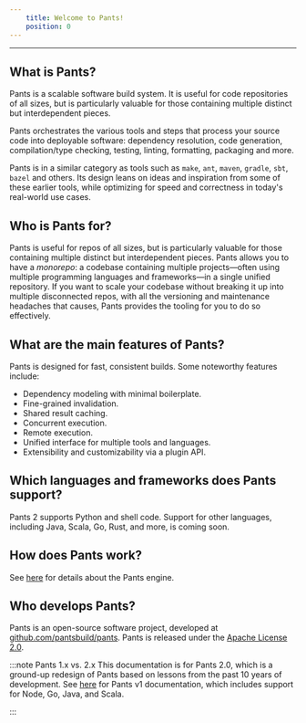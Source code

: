 ```yaml
---
    title: Welcome to Pants!
    position: 0
---
```


---

## What is Pants?

Pants is a scalable software build system. It is useful for code repositories of all sizes, but is particularly valuable for those containing multiple distinct but interdependent pieces.

Pants orchestrates the various tools and steps that process your source code into deployable software: dependency resolution, code generation, compilation/type checking, testing, linting, formatting, packaging and more.

Pants is in a similar category as tools such as `make`, `ant`, `maven`, `gradle`, `sbt`, `bazel` and others. Its design leans on ideas and inspiration from some of these earlier tools, while optimizing for speed and correctness in today's real-world use cases.

## Who is Pants for?

Pants is useful for repos of all sizes, but is particularly valuable for those containing multiple distinct but interdependent pieces. Pants allows you to have a _monorepo_: a codebase containing multiple projects—often using multiple programming languages and frameworks—in a single unified repository. If you want to scale your codebase without breaking it up into multiple disconnected repos, with all the versioning and maintenance headaches that causes, Pants provides the tooling for you to do so effectively.

## What are the main features of Pants?

Pants is designed for fast, consistent builds. Some noteworthy features include:

- Dependency modeling with minimal boilerplate.
- Fine-grained invalidation.
- Shared result caching.
- Concurrent execution.
- Remote execution.
- Unified interface for multiple tools and languages.
- Extensibility and customizability via a plugin API.

## Which languages and frameworks does Pants support?

Pants 2 supports Python and shell code. Support for other languages, including Java, Scala, Go, Rust, and more, is coming soon.

## How does Pants work?

See [here](./how-does-pants-work.mdx) for details about the Pants engine.

## Who develops Pants?

Pants is an open-source software project, developed at [github.com/pantsbuild/pants](https://github.com/pantsbuild/pants). Pants is released under the [Apache License 2.0](https://github.com/pantsbuild/pants/blob/master/LICENSE).

:::note Pants 1.x vs. 2.x
This documentation is for Pants 2.0, which is a ground-up redesign of Pants based on lessons from the past 10 years of development. See [here](https://v1.pantsbuild.org/) for Pants v1 documentation, which includes support for Node, Go, Java, and Scala.

:::

